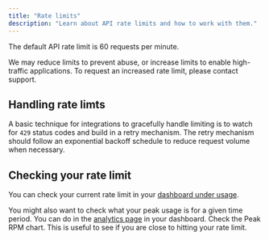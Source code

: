 ```yaml
---
title: "Rate limits"
description: "Learn about API rate limits and how to work with them."
---
```


The default API rate limit is 60 requests per minute.

We may reduce limits to prevent abuse, or increase limits to enable high-traffic applications. To request an increased rate limit, please contact support.

## Handling rate limts

A basic technique for integrations to gracefully handle limiting is to watch for `429` status codes and build in a retry mechanism. The retry mechanism should follow an exponential backoff schedule to reduce request volume when necessary.

## Checking your rate limit

You can check your current rate limit in your [dashboard under usage](https://moderationapi.com/app/usage).

You might also want to check what your peak usage is for a given time period. You can do in the [analytics page](https://moderationapi.com/app/analytics) in your dashboard. Check the Peak RPM chart. This is useful to see if you are close to hitting your rate limit.
